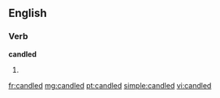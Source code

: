 ==English==

===Verb===
'''candled'''

# {{past of|[[candle]]}}

[[fr:candled]]
[[mg:candled]]
[[pt:candled]]
[[simple:candled]]
[[vi:candled]]